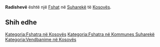 {{Fshat në Kosovës
 | Emri                = Radishevë
| sqi_N_name = Radishevë
| sqi_N_FULL_NAME_RO = Radishevë
| sqi_N_FULL_NAME_ND_RO = Radisheve
| sqi_N_SORT_NAME_RG = RADISHEVE
| sqi_N_FULL_NAME_RG = Radishevë
| sqi_N_FULL_NAME_ND_RG = Radisheve
| srp_N_name = Radiševo
| srp_N_FULL_NAME_RO = Radiševo
| srp_N_FULL_NAME_ND_RO = Radisevo
| srp_N_SORT_NAME_RG = RADISEVO
| srp_N_FULL_NAME_RG = Radiševo
| srp_N_FULL_NAME_ND_RG = Radisevo
| srp_NS_name = Радишево
| srp_NS_FULL_NAME_RO = Радишево
| srp_NS_FULL_NAME_ND_RO = Радишево
| srp_NS_SORT_NAME_RG = РАДИШЕВО
| srp_NS_FULL_NAME_RG = Радишево
| srp_NS_FULL_NAME_ND_RG = Радишево

 | Emri (Rasa dhanore) = 
 | Figura              = 
 | Shteti              = Kosovo
 | Komuna              = Suharekë
 | Kodi postar         = 
 | Sipërfaqja          = 

 | Popullsia           = 

 | Regj. i popullsisë  = 
 | Dend. e popullsisë  = 
 | Faqja zyrtare       = 
 <!--- Koordinatat ----> 
 | Gjerësia            = 42.826667
 | Gjatësia            = 20.696111
 | Lartësia            = 
}}
'''Radishevë''' është një [[Fshat]] në [[Suharekë]] të [[Kosovës]].

<!-- == Gjeografia == -->
<!-- == Historia == -->
<!-- == Demografia == -->
== Shih edhe ==
{{Komuna Suharekë}}
{{Kosovo-Administrata-Cung}}

[[Kategoria:Fshatra në Kosovës]]
[[Kategoria:Fshatra në Kommunes Suharekë]]
[[Kategoria:Vendbanime në Kosovës]]